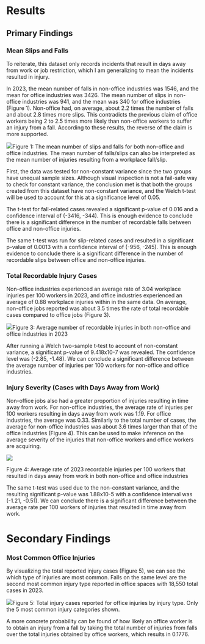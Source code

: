 # Results

## Primary Findings

### Mean Slips and Falls

To reiterate, this dataset only records incidents that result in days away from work or job restriction, which I am generalizing to mean the incidents resulted in injury.

In 2023, the mean number of falls in non-office industries was 1546, and the mean for office industries was 3426. The mean number of slips in non-office industries was 941, and the mean was 340 for office industries (Figure 1). Non-office had, on average, about 2.2 times the number of falls and about 2.8 times more slips. This contradicts the previous claim of office workers being 2 to 2.5 times more likely than non-office workers to suffer an injury from a fall. According to these results, the reverse of the claim is more supported.

![](images/clipboard-4104778950.png)Figure 1: The mean number of slips and falls for both non-office and office industries. The mean number of falls/slips can also be interpreted as the mean number of injuries resulting from a workplace fall/slip.

First, the data was tested for non-constant variance since the two groups have unequal sample sizes. Although visual inspection is not a fail-safe way to check for constant variance, the conclusion met is that both the groups created from this dataset have non-constant variance, and the Welch t-test will be used to account for this at a significance level of 0.05.

The t-test for fall-related cases revealed a significant p-value of 0.016 and a confidence interval of (-3416, -344). This is enough evidence to conclude there is a significant difference in the number of recordable falls between office and non-office injuries.

The same t-test was run for slip-related cases and resulted in a significant p-value of 0.0013 with a confidence interval of (-956, -245). This is enough evidence to conclude there is a significant difference in the number of recordable slips between office and non-office injuries.

### Total Recordable Injury Cases

Non-office industries experienced an average rate of 3.04 workplace injuries per 100 workers in 2023, and office industries experienced an average of 0.88 workplace injuries within in the same data. On average, non-office jobs reported was about 3.5 times the rate of total recordable cases compared to office jobs (Figure 3).

![](images/clipboard-2158340905.png)Figure 3: Average number of recordable injuries in both non-office and office industries in 2023

After running a Welch two-sample t-test to account of non-constant variance, a significant p-value of 9.418x10-7 was revealed. The confidence level was (-2.85, -1.48). We can conclude a significant difference between the average number of injuries per 100 workers for non-office and office industries.

### Injury Severity (Cases with Days Away from Work)

Non-office jobs also had a greater proportion of injuries resulting in time away from work. For non-office industries, the average rate of injuries per 100 workers resulting in days away from work was 1.19. For office industries, the average was 0.33. Similarly to the total number of cases, the average for non-office industries was about 3.6 times larger than that of the office industries (Figure 4). This can be used to make inference on the average severity of the injuries that non-office workers and office workers are acquiring.

![](images/clipboard-1466985037.png)

Figure 4: Average rate of 2023 recordable injuries per 100 workers that resulted in days away from work in both non-office and office industries

The same t-test was used due to the non-constant variance, and the resulting significant p-value was 1.88x10-5 with a confidence interval was (-1.21, -0.51). We can conclude there is a significant difference between the average rate per 100 workers of injuries that resulted in time away from work.

# Secondary Findings

### Most Common Office Injuries

By visualizing the total reported injury cases (Figure 5), we can see the which type of injuries are most common. Falls on the same level are the second most common injury type reported in office spaces with 18,550 total cases in 2023.

![](images/clipboard-1398309124.png)Figure 5: Total injury cases reported for office injuries by injury type. Only the 5 most common injury categories shown.

A more concrete probability can be found of how likely an office worker is to obtain an injury from a fall by taking the total number of injuries from falls over the total injuries obtained by office workers, which results in 0.1776.
